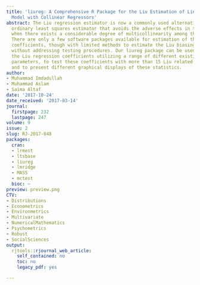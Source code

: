 ```yaml
---
title: 'liureg: A Comprehensive R Package for the Liu Estimation of Linear Regression
  Model with Collinear Regressors'
abstract: The Liu regression estimator is now a commonly used alternative to the conventional
  ordinary least squares estimator that avoids the adverse effects in the situations
  when there exists a considerable degree of multicollinearity among the regressors.
  There are only a few software packages available for estimation of the Liu regression
  coefficients, though with limited methods to estimate the Liu biasing parameter
  without addressing testing procedures. Our liureg package can be used to estimate
  the Liu regression coefficients utilizing a range of different existing biasing
  parameters, to test these coefficients with more than 15 Liu related statistics,
  and to present different graphical displays of these statistics.
author:
- Muhammad Imdadullah
- Muhammad Aslam
- Saima Altaf
date: '2017-10-24'
date_received: '2017-03-14'
journal:
  firstpage: 232
  lastpage: 247
volume: 9
issue: 2
slug: RJ-2017-048
packages:
  cran:
  - lrmest
  - ltsbase
  - liureg
  - lmridge
  - MASS
  - mctest
  bioc: ~
preview: preview.png
CTV:
- Distributions
- Econometrics
- Environmetrics
- Multivariate
- NumericalMathematics
- Psychometrics
- Robust
- SocialSciences
output:
  rjtools::rjournal_web_article:
    self_contained: no
    toc: no
    legacy_pdf: yes

---
```

